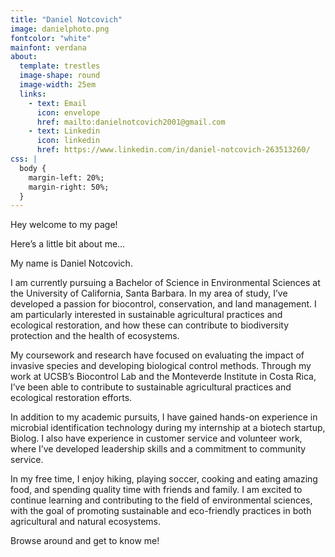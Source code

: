 ```yaml
---
title: "Daniel Notcovich"
image: danielphoto.png
fontcolor: "white"
mainfont: verdana
about:
  template: trestles
  image-shape: round
  image-width: 25em
  links: 
    - text: Email
      icon: envelope
      href: mailto:danielnotcovich2001@gmail.com
    - text: Linkedin
      icon: linkedin
      href: https://www.linkedin.com/in/daniel-notcovich-263513260/
css: |
  body {
    margin-left: 20%;
    margin-right: 50%;
  }
---
```


Hey welcome to my page! 

Here’s a little bit about me…

My name is Daniel Notcovich.

I am currently pursuing a Bachelor of Science in Environmental Sciences at the University of California, Santa Barbara. In my area of study, I’ve developed a passion for biocontrol, conservation, and land management. I am particularly interested in sustainable agricultural practices and ecological restoration, and how these can contribute to biodiversity protection and the health of ecosystems. 

My coursework and research have focused on evaluating the impact of invasive species and developing biological control methods. Through my work at UCSB’s Biocontrol Lab and the Monteverde Institute in Costa Rica, I’ve been able to contribute to sustainable agricultural practices and ecological restoration efforts.

In addition to my academic pursuits, I have gained hands-on experience in microbial identification technology during my internship at a biotech startup, Biolog. I also have experience in customer service and volunteer work, where I’ve developed leadership skills and a commitment to community service.

In my free time, I enjoy hiking, playing soccer, cooking and eating amazing food, and spending quality time with friends and family. I am excited to continue learning and contributing to the field of environmental sciences, with the goal of promoting sustainable and eco-friendly practices in both agricultural and natural ecosystems.

Browse around and get to know me!

```r




```
